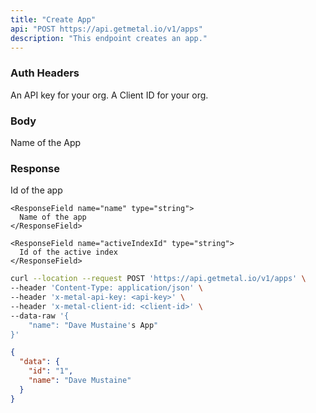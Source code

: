 ```yaml
---
title: "Create App"
api: "POST https://api.getmetal.io/v1/apps"
description: "This endpoint creates an app."
---
```


### Auth Headers

<ParamField required header="x-metal-api-key" type="string">
  An API key for your org.
</ParamField>

<ParamField required header="x-metal-client-id" type="string">
  A Client ID for your org.
</ParamField>

### Body

<ParamField body="name" type="string" placeholder="name of the index" required>
  Name of the App
</ParamField>

### Response

<ResponseField name="data" type="App Object">
  <Expandable title="properties">
    <ResponseField name="id" type="string">
      Id of the app
    </ResponseField>

    <ResponseField name="name" type="string">
      Name of the app
    </ResponseField>

    <ResponseField name="activeIndexId" type="string">
      Id of the active index
    </ResponseField>

  </Expandable>
</ResponseField>

<RequestExample>

```bash Example Request
curl --location --request POST 'https://api.getmetal.io/v1/apps' \
--header 'Content-Type: application/json' \
--header 'x-metal-api-key: <api-key>' \
--header 'x-metal-client-id: <client-id>' \
--data-raw '{
    "name": "Dave Mustaine's App"
}'
```

</RequestExample>

<ResponseExample>

```json Response
{
  "data": {
    "id": "1",
    "name": "Dave Mustaine"
  }
}
```

</ResponseExample>
